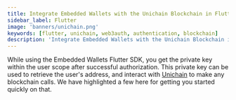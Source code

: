 ```yaml
---
title: Integrate Embedded Wallets with the Unichain Blockchain in Flutter
sidebar_label: Flutter
image: 'banners/unichain.png'
keywords: [flutter, unichain, web3auth, authentication, blockchain]
description: 'Integrate Embedded Wallets with the Unichain Blockchain in Flutter | Embedded Wallets'
---
```



<SEO
  title="Integrate Embedded Wallets with the Unichain Blockchain in Flutter"
  description="Integrate Embedded Wallets with the Unichain Blockchain in Flutter | Embedded Wallets"
  image="https://web3auth.io/docs/banners/unichain.png"
  slug="/embedded-wallets/connect-blockchain/evm/unichain/flutter"
/>

While using the Embedded Wallets Flutter SDK, you get the private key within the user scope after successful authorization. This private key can be used to retrieve the user's address, and interact with [Unichain](https://www.unichain.org/) to make any blockchain calls. We have highlighted a few here for getting you started quickly on that.

<EVMInteraction />
